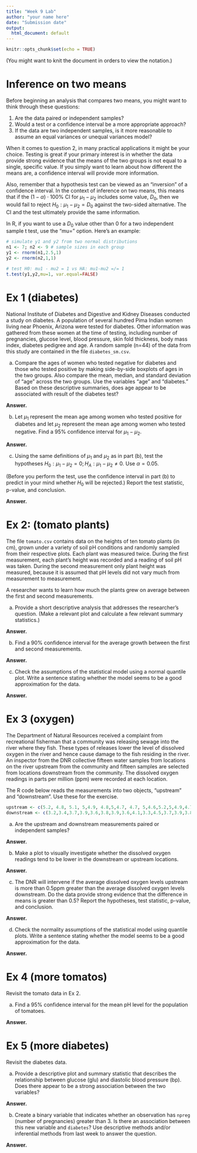```yaml
---
title: "Week 9 Lab"
author: "your name here"
date: "Submission date"
output:
  html_document: default
---
```

  
```r
knitr::opts_chunk$set(echo = TRUE)
```

(You might want to knit the document in orders to view the notation.)


# Inference on two means 

Before beginning an analysis that compares two means, you might want to think through these questions:

1. Are the data paired or independent samples?
2. Would a test or a confidence interval be a more appropriate approach?
3. If the data are two independent samples, is it more reasonable to assume an equal variances or unequal variances model?

When it comes to question 2, in many practical applications it might be your choice.  Testing is great if your primary interest is in whether the data provide strong evidence that the means of the two groups is not equal to a single, specific value.  If you simply want to learn about how different the means are, a confidence interval will provide more information.

Also, remember that a hypothesis test can be viewed as an "inversion" of a confidence interval.  In the context of inference on two means, this means that if the $(1-\alpha)\cdot 100$% CI for $\mu_1 - \mu_2$ includes some value, $D_0$, then we would fail to reject $H_0: \mu_1-\mu_2 = D_0$ against the two-sided alternative. The CI and the test ultimately provide the same information. 

In R, if you want to use a $D_0$ value other than 0 for a two independent sample t test, use the "mu=" option.  Here's an example:
```r
# simulate y1 and y2 from two normal distributions
n1 <- 7; n2 <- 9 # sample sizes in each group
y1 <- rnorm(n1,2.5,1)
y2 <- rnorm(n2,1,1)

# test H0: mu1 - mu2 = 1 vs HA: mu1-mu2 =/= 1
t.test(y1,y2,mu=1, var.equal=FALSE)

```



# Ex 1 (diabetes) 
National Institute of Diabetes and Digestive and Kidney Diseases conducted a study on diabetes. A population of several hundred Pima Indian women living near Phoenix, Arizona were tested for diabetes. Other information was gathered from these women at the time of testing, including number of pregnancies, glucose level, blood pressure, skin fold thickness, body mass index, diabetes pedigree and age. A random sample (n=44) of the data from this study are contained in the file `diabetes_sm.csv`.

a. Compare the ages of women who tested negative for diabetes and those who tested positive by making side-by-side boxplots of ages in the two groups.  Also compare the mean, median, and standard deviation of "age" across the two groups.  Use the variables "age" and "diabetes." Based on these descriptive summaries, does age appear to be associated with result of the diabetes test?

**Answer.**


b.  Let $\mu_1$ represent the mean age among women who tested positive for diabetes and let $\mu_2$ represent the mean age among women who tested negative.  Find a 95% confidence interval for $\mu_1 - \mu_2$.  

**Answer.**


c.  Using the same definitions of $\mu_1$ and $\mu_2$ as in part (b), test the hypotheses
$H_0: \mu_1-\mu_2 = 0; H_A: \mu_1 - \mu_2 \neq 0.$  Use $\alpha=0.05$.

(Before you perform the test, use the confidence interval in part (b) to predict in your mind whether $H_0$ will be rejected.)
Report the test statistic, p-value, and conclusion.

**Answer.**



# Ex 2: (tomato plants)

The file `tomato.csv` contains data on the heights of ten
tomato plants (in cm), grown under a variety of soil pH conditions and randomly sampled from their respective plots. Each plant was measured twice. During the first measurement, each plant’s height was recorded and a reading of soil pH was taken. During the second measurement only plant height was measured, because it is assumed that pH levels did not vary much from measurement to measurement.

A researcher wants to learn how much the plants grew on average between the first and second measurements.  

a. Provide a short descriptive analysis that addresses the researcher's question. (Make a relevant plot and calculate a few relevant summary statistics.)

**Answer.**


b. Find a 90% confidence interval for the average growth between the first and second measurements.

**Answer.**

c. Check the assumptions of the statistical model using a normal quantile plot.  Write a sentence stating whether the model seems to be a good approximation for the data.

**Answer.**


# Ex 3 (oxygen)

The Department of Natural Resources received a complaint from recreational fisherman that a community was releasing sewage into the river where they fish.  These types of releases lower the level of dissolved oxygen in the river and hence cause damage to the fish residing in the river.  An inspector from the DNR collective fifteen water samples from locations on the river upstream from the community and fifteen samples are selected from locations downstream from the community.  The dissolved oxygen readings in parts per million (ppm) were recorded at each location. 

The R code below reads the measurements into two objects, "upstream" and "downstream".  Use these for the exercise.  

```r
upstream <- c(5.2, 4.8, 5.1, 5,4.9, 4.8,5,4.7, 4.7, 5,4.6,5.2,5,4.9,4.7)
downstream <- c(3.2,3.4,3.7,3.9,3.6,3.8,3.9,3.6,4.1,3.3,4.5,3.7,3.9,3.8,4.5)
```
a. Are the upstream and downstream measurements paired or independent samples? 

**Answer.**


b. Make a plot to visually investigate whether the dissolved oxygen readings tend to be lower in the downstream or upstream locations.

**Answer.**


c. The DNR will intervene if the average dissolved oxygen levels upstream is more than 0.5ppm greater than the average dissolved oxygen levels downstream.  Do the data provide strong evidence that the difference in means is greater than 0.5?  Report the hypotheses, test statistic, p-value, and conclusion.

**Answer.**


d.  Check the normality assumptions of the statistical model using quantile plots. Write a sentence stating whether the model seems to be a good approximation for the data.


**Answer.**



# Ex 4 (more tomatos)

Revisit the tomato data in Ex 2.  

a. Find a 95\% confidence interval for the mean pH level for the population of tomatoes.

**Answer.**



# Ex 5 (more diabetes)

Revisit the diabetes data.  


a. Provide a descriptive plot and summary statistic that describes the relationship between glucose (glu) and diastolic blood pressure (bp).  Does there appear to be a strong association between the two variables?

**Answer.**


b. Create a binary variable that indicates whether an observation has `npreg` (number of pregnancies) greater than 3. Is there an association between this new variable and `diabetes`? Use descriptive methods and/or inferential methods from last week to answer the question.

**Answer.**



